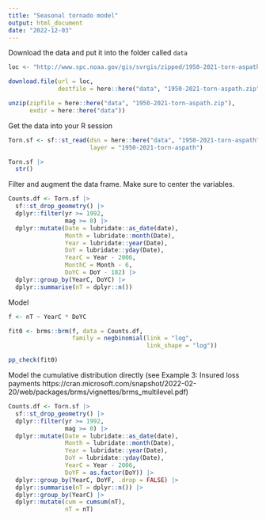 ```yaml
---
title: "Seasonal tornado model"
output: html_document
date: "2022-12-03"
---
```


Download the data and put it into the folder called `data`

```r
loc <- "http://www.spc.noaa.gov/gis/svrgis/zipped/1950-2021-torn-aspath.zip"

download.file(url = loc,
              destfile = here::here("data", "1950-2021-torn-aspath.zip"))

unzip(zipfile = here::here("data", "1950-2021-torn-aspath.zip"), 
      exdir = here::here("data"))
```

Get the data into your R session

```r
Torn.sf <- sf::st_read(dsn = here::here("data", "1950-2021-torn-aspath"), 
                       layer = "1950-2021-torn-aspath") 

Torn.sf |>
  str()
```

Filter and augment the data frame. Make sure to center the variables.

```r
Counts.df <- Torn.sf |>
  sf::st_drop_geometry() |>
  dplyr::filter(yr >= 1992,
                mag >= 0) |>
  dplyr::mutate(Date = lubridate::as_date(date),
                Month = lubridate::month(Date),
                Year = lubridate::year(Date),
                DoY = lubridate::yday(Date),
                YearC = Year - 2006,
                MonthC = Month - 6,
                DoYC = DoY - 182) |>
  dplyr::group_by(YearC, DoYC) |>
  dplyr::summarise(nT = dplyr::n())
```

Model

```r
f <- nT ~ YearC * DoYC

fit0 <- brms::brm(f, data = Counts.df, 
                  family = negbinomial(link = "log", 
                                       link_shape = "log"))

pp_check(fit0)
```

Model the cumulative distribution directly (see Example 3: Insured loss payments https://cran.microsoft.com/snapshot/2022-02-20/web/packages/brms/vignettes/brms_multilevel.pdf)

```r
Counts.df <- Torn.sf |>
  sf::st_drop_geometry() |>
  dplyr::filter(yr >= 1992,
                mag >= 0) |>
  dplyr::mutate(Date = lubridate::as_date(date),
                Month = lubridate::month(Date),
                Year = lubridate::year(Date),
                DoY = lubridate::yday(Date),
                YearC = Year - 2006,
                DoYF = as.factor(DoY)) |>
  dplyr::group_by(YearC, DoYF, .drop = FALSE) |>
  dplyr::summarise(nT = dplyr::n()) |>
  dplyr::group_by(YearC) |>
  dplyr::mutate(cum = cumsum(nT),
                nT = nT)
```

```r

```